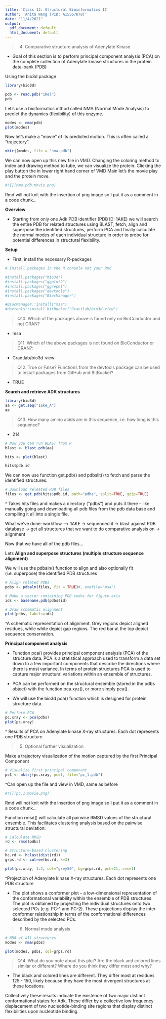 ```yaml
---
title: 'Class 12: Structural Bioinformatics II'
author: 'Anita Wang (PID: A15567878)'
date: "11/4/2021"
output:
  pdf_document: default
  html_document: default
---
```


> 4. Comparative structure analysis of Adenylate Kinase

- Goal of this section is to perform principal component analysis (PCA) on the complete collection of Adenylate kinase structures in the protein data-bank (PDB)

Using the bio3d package

```r
library(bio3d)

pdb <- read.pdb("1hel")
pdb
```

Let's use a bioiformatics mthod called NMA (Normal Mode Analysis) to predict the dynamics (flexibility) of this enzyme.

```r
modes <- nma(pdb)
plot(modes)
```

Now let's make a "movie" of its predicted motion. This is often called a "trajectory". 

```r
mktrj(modes, file = "nma.pdb")
```

We can now open up this new file in VMD. Changing the coloring method to index and drawing method to tube, we can visualize the protein. Clicking the play button the in lower right hand corner of VMD Main let's the movie play and the protein move. 


```r
#![](nma.pdb.movie.png)
```

Rmd will not knit with the insertion of png image so I put it as a comment in a code chunk...

**Overview**

- Starting from only one Adk PDB identifier (PDB ID: 1AKE) we will search the entire PDB for related structures using BLAST, fetch, align and superpose the identified structures, perform PCA and finally calculate the normal modes of each individual structure in order to probe for potential differences in structural flexibility.

**Setup**

- First, install the necessary R-packages 

```r
# Install packages in the R console not your Rmd

#install.packages("bio3d")
#install.packages("ggplot2")
#install.packages("ggrepel")
#install.packages("devtools")
#install.packages("BiocManager")

#BiocManager::install("msa")
#devtools::install_bitbucket("Grantlab/bio3d-view")
```

> Q10. Which of the packages above is found only on BioConductor and not CRAN? 

- msa

> Q11. Which of the above packages is not found on BioConductor or CRAN?: 

- Grantlab/bio3d-view

> Q12. True or False? Functions from the devtools package can be used to install packages from GitHub and BitBucket?

- TRUE


**Search and retrieve ADK structures**

```r
library(bio3d)
aa <- get.seq("1ake_A")
aa
```

> Q13. How many amino acids are in this sequence, i.e. how long is this sequence? 

- 214


```r
# Now you can run BLAST from R
blast <- blast.pdb(aa)
```

```r
hits <- plot(blast)
```

```r
hits$pdb.id
```

We can now use function get.pdb() and pdbslit() to fetch and parse the identified structures.


```r
# Download releated PDB files
files <- get.pdb(hits$pdb.id, path="pdbs", split=TRUE, gzip=TRUE)
```

^ Takes hits files and makes a directory ("pdbs") and puts it there -- like manually going and downloading all pdb files from the pdb data base and compiling it all into a single file. 

What we've done: workflow --> 1AKE -> sequenced it  -> blast against PDB database -> get all structures that we want to do comparative analysis on -> alignment 

Now that we have all of the pdb files...

Lets **Align and superpose structures (multiple structure sequence alignment)**

 We will use the pdbaln() function to align and also optionally fit (i.e. superpose) the identified PDB structures

```r
# Align related PDBs
pdbs <- pdbaln(files, fit = TRUE)#, exefile="msa")
```

```r
# Make a vector containing PDB codes for figure axis
ids <- basename.pdb(pdbs$id)

# Draw schematic alignment
plot(pdbs, labels=ids)
```

^A schematic representation of alignment. Grey regions depict aligned residues, while white depict gap regions. The red bar at the top depict sequence conservation.

**Principal component analysis**

- Function pca() provides principal component analysis (PCA) of the structure data. PCA is a statistical approach used to transform a data set down to a few important components that describe the directions where there is most variance. In terms of protein structures PCA is used to capture major structural variations within an ensemble of structures.

- PCA can be performed on the structural ensemble (stored in the pdbs object) with the function pca.xyz(), or more simply pca().

- We will use the bio3d pca() function which is designed for protein structure data. 

```r
# Perform PCA
pc.xray <- pca(pdbs)
plot(pc.xray)
```

^ Results of PCA on Adenylate kinase X-ray structures. Each dot represents one PDB structure.

> 5. Optional further visualization

Make a trajectory visualization of the motion captured by the first Principal Component

```r
# Visualize first principal component
pc1 <- mktrj(pc.xray, pc=1, file="pc_1.pdb")
```

^Can open up the file and view in VMD, same as before 


```r
#![](pc.1.movie.png)
```

Rmd will not knit with the insertion of png image so I put it as a comment in a code chunk...


Function rmsd() will calculate all pairwise RMSD values of the structural ensemble. This facilitates clustering analysis based on the pairwise structural deviation:

```r
# Calculate RMSD
rd <- rmsd(pdbs)

# Structure-based clustering
hc.rd <- hclust(dist(rd))
grps.rd <- cutree(hc.rd, k=3)

plot(pc.xray, 1:2, col="grey50", bg=grps.rd, pch=21, cex=1)
```

^Projection of Adenylate kinase X-ray structures. Each dot represents one PDB structure

- The plot shows a conformer plot – a low-dimensional representation of the conformational variability within the ensemble of PDB structures. The plot is obtained by projecting the individual structures onto two selected PCs (e.g. PC-1 and PC-2). These projections display the inter-conformer relationship in terms of the conformational differences described by the selected PCs.


> 6. Normal mode analysis

```r
# NMA of all structures
modes <- nma(pdbs)
```

```r
plot(modes, pdbs, col=grps.rd)

```

> Q14. What do you note about this plot? Are the black and colored lines similar or different? Where do you think they differ most and why?

- The black and colored lines are different. They differ most at residues 125 - 150, likely because they have the most divergent structures at these locations. 

Collectively these results indicate the existence of two major distinct conformational states for Adk. These differ by a collective low frequency displacement of two nucleotide-binding site regions that display distinct flexibilities upon nucleotide binding.



